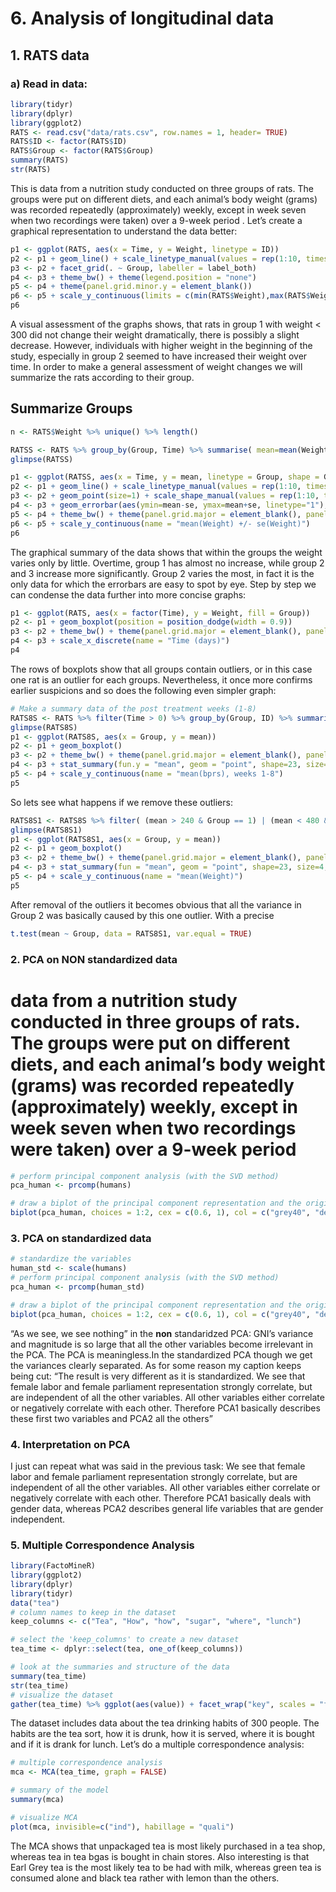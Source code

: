 # 6. Analysis of longitudinal data

## 1. RATS data

### a) Read in data:
```r
library(tidyr)
library(dplyr)
library(ggplot2)
RATS <- read.csv("data/rats.csv", row.names = 1, header= TRUE)
RATS$ID <- factor(RATS$ID)
RATS$Group <- factor(RATS$Group)
summary(RATS)
str(RATS)
```
This is data from a nutrition study conducted on three groups of rats. The groups were put on different diets, and each animal’s body weight (grams) was recorded repeatedly (approximately) weekly, except in week seven when two recordings were taken) over a 9-week period
. Let's create a graphical representation to understand the data better:

```r
p1 <- ggplot(RATS, aes(x = Time, y = Weight, linetype = ID))
p2 <- p1 + geom_line() + scale_linetype_manual(values = rep(1:10, times=4))
p3 <- p2 + facet_grid(. ~ Group, labeller = label_both)
p4 <- p3 + theme_bw() + theme(legend.position = "none")
p5 <- p4 + theme(panel.grid.minor.y = element_blank())
p6 <- p5 + scale_y_continuous(limits = c(min(RATS$Weight),max(RATS$Weight)))
p6
```
A visual assessment of the graphs shows, that rats in group 1 with weight < 300 did not change their weight dramatically, there is possibly a slight decrease. However, individuals with higher weight in the beginning of the study, especially in group 2 seemed to have increased their weight over time.
In order to make a general assessment of weight changes we will summarize the rats according to their group.

## Summarize Groups
```r
n <- RATS$Weight %>% unique() %>% length()

RATSS <- RATS %>% group_by(Group, Time) %>% summarise( mean=mean(Weight), se=sd(Weight)/sqrt(n)) %>% ungroup()
glimpse(RATSS)

p1 <- ggplot(RATSS, aes(x = Time, y = mean, linetype = Group, shape = Group))
p2 <- p1 + geom_line() + scale_linetype_manual(values = rep(1:10, times=4))
p3 <- p2 + geom_point(size=1) + scale_shape_manual(values = rep(1:10, times=4))
p4 <- p3 + geom_errorbar(aes(ymin=mean-se, ymax=mean+se, linetype="1"), width=0.3)
p5 <- p4 + theme_bw() + theme(panel.grid.major = element_blank(), panel.grid.minor = element_blank())
p6 <- p5 + scale_y_continuous(name = "mean(Weight) +/- se(Weight)")
p6
```
The graphical summary of the data shows that within the groups the weight varies only by little. Overtime, group 1 has almost no increase, while group 2 and 3 increase more significantly. Group 2 varies the most, in fact it is the only data for which the errorbars are easy to spot by eye.
Step by step we can condense the data further into more concise graphs:

```r
p1 <- ggplot(RATS, aes(x = factor(Time), y = Weight, fill = Group))
p2 <- p1 + geom_boxplot(position = position_dodge(width = 0.9))
p3 <- p2 + theme_bw() + theme(panel.grid.major = element_blank(), panel.grid.minor = element_blank())
p4 <- p3 + scale_x_discrete(name = "Time (days)")
p4
```
The rows of boxplots show that all groups contain outliers, or in this case one rat is an outlier for each groups. Nevertheless, it once more confirms earlier suspicions and so does the following even simpler graph:

```r
# Make a summary data of the post treatment weeks (1-8)
RATS8S <- RATS %>% filter(Time > 0) %>% group_by(Group, ID) %>% summarise( mean=mean(Weight) ) %>% ungroup()
glimpse(RATS8S)
p1 <- ggplot(RATS8S, aes(x = Group, y = mean))
p2 <- p1 + geom_boxplot()
p3 <- p2 + theme_bw() + theme(panel.grid.major = element_blank(), panel.grid.minor = element_blank())
p4 <- p3 + stat_summary(fun.y = "mean", geom = "point", shape=23, size=4, fill = "white")
p5 <- p4 + scale_y_continuous(name = "mean(bprs), weeks 1-8")
p5
```
So lets see what happens if we remove these outliers:

```r
RATS8S1 <- RATS8S %>% filter( (mean > 240 & Group == 1) | (mean < 480 & Group == 2) | (mean > 500 & Group == 3) )
glimpse(RATS8S1)
p1 <- ggplot(RATS8S1, aes(x = Group, y = mean))
p2 <- p1 + geom_boxplot()
p3 <- p2 + theme_bw() + theme(panel.grid.major = element_blank(), panel.grid.minor = element_blank())
p4 <- p3 + stat_summary(fun = "mean", geom = "point", shape=23, size=4, fill = "white")
p5 <- p4 + scale_y_continuous(name = "mean(Weight)")
p5
```
After removal of the outliers it becomes obvious that all the variance in Group 2 was basically caused by this one outlier. With a precise 

```r
t.test(mean ~ Group, data = RATS8S1, var.equal = TRUE)
```

### 2. PCA on **NON** standardized data

# data from a nutrition study conducted in three groups of rats. The groups were put on different diets, and each animal’s body weight (grams) was recorded repeatedly (approximately) weekly, except in week seven when two recordings were taken) over a 9-week period

```r
# perform principal component analysis (with the SVD method)
pca_human <- prcomp(humans)

# draw a biplot of the principal component representation and the original variables
biplot(pca_human, choices = 1:2, cex = c(0.6, 1), col = c("grey40", "deeppink2"))
```


### 3. PCA on **standardized** data
```r
# standardize the variables
human_std <- scale(humans)
# perform principal component analysis (with the SVD method)
pca_human <- prcomp(human_std)

# draw a biplot of the principal component representation and the original variables
biplot(pca_human, choices = 1:2, cex = c(0.6, 1), col = c("grey40", "deeppink2")) + title("The result is very different as it is standardized. We see that female labor and female parliament representation strongly correlate, but are independent of all the other variables. All other variables either correlate or negatively correlate with each other. Therefore PCA1 basically describes these first two variables and PCA2 all the others", line = -20)
```
"As we see, we see nothing" in the **non** standaridzed PCA: GNI's variance and magnitude is so large that all the other variables become irrelevant in the PCA. The PCA is meaningless.In the standardized PCA though we get the variances clearly separated.
As for some reason my caption keeps being cut: "The result is very different as it is standardized. We see that female labor and female parliament representation strongly correlate, but are independent of all the other variables. All other variables either correlate or negatively correlate with each other. Therefore PCA1 basically describes these first two variables and PCA2 all the others"

### 4. Interpretation on PCA

I just can repeat what was said in the previous task: We see that female labor and female parliament representation strongly correlate, but are independent of all the other variables. All other variables either correlate or negatively correlate with each other. Therefore PCA1 basically deals with gender data, whereas PCA2 describes general life variables that are gender independent.

### 5. Multiple Correspondence Analysis
```r
library(FactoMineR)
library(ggplot2)
library(dplyr)
library(tidyr)
data("tea")
# column names to keep in the dataset
keep_columns <- c("Tea", "How", "how", "sugar", "where", "lunch")

# select the 'keep_columns' to create a new dataset
tea_time <- dplyr::select(tea, one_of(keep_columns))

# look at the summaries and structure of the data
summary(tea_time)
str(tea_time)
# visualize the dataset
gather(tea_time) %>% ggplot(aes(value)) + facet_wrap("key", scales = "free") + geom_bar() + theme(axis.text.x = element_text(angle = 45, hjust = 1, size = 8))
```
The dataset includes data about the tea drinking habits of 300 people. The habits are the tea sort, how it is drunk, how it is served, where it is bought and if it is drank for lunch. 
Let's do a multiple correspondence analysis:
```r
# multiple correspondence analysis
mca <- MCA(tea_time, graph = FALSE)

# summary of the model
summary(mca)

# visualize MCA
plot(mca, invisible=c("ind"), habillage = "quali")
```
The MCA shows that unpackaged tea is most likely purchased in a tea shop, whereas tea in tea bgas is bought in chain stores. Also interesting is that Earl Grey tea is the most likely tea to be had with milk, whereas green tea is consumed alone and black tea rather with lemon than the others.